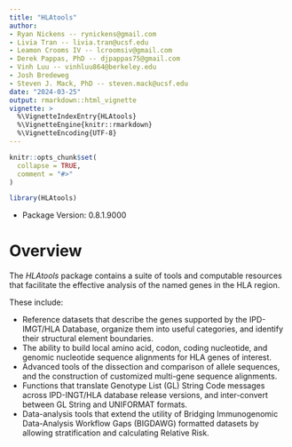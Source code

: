 ```yaml
---
title: "HLAtools"
author: 
- Ryan Nickens -- rynickens@gmail.com
- Livia Tran -- livia.tran@ucsf.edu
- Leamon Crooms IV -- lcroomsiv@gmail.com
- Derek Pappas, PhD -- djpappas75@gmail.com
- Vinh Luu -- vinhluu864@berkeley.edu
- Josh Bredeweg
- Steven J. Mack, PhD -- steven.mack@ucsf.edu
date: "2024-03-25"
output: rmarkdown::html_vignette
vignette: >
  %\VignetteIndexEntry{HLAtools}
  %\VignetteEngine{knitr::rmarkdown}
  %\VignetteEncoding{UTF-8}
---
```


```r
knitr::opts_chunk$set(
  collapse = TRUE,
  comment = "#>"
)
```

```r
library(HLAtools)
```
-   Package Version: 0.8.1.9000

# Overview
The *HLAtools* package contains a suite of tools and computable resources that facilitate the effective analysis of the named genes in the HLA region.

These include:

- Reference datasets that describe the genes supported by the IPD-IMGT/HLA Database, organize them into useful categories, and identify their structural element boundaries.
- The ability to build local amino acid, codon, coding nucleotide, and genomic nucleotide sequence alignments for HLA genes of interest.
- Advanced tools of the dissection and comparison of allele sequences, and the construction of customized multi-gene sequence alignments.
- Functions that translate Genotype List (GL) String Code messages across IPD-INGT/HLA database release versions, and  inter-convert between GL String and UNIFORMAT formats.
- Data-analysis tools that extend the utility of Bridging Immunogenomic Data-Analysis Workflow Gaps (BIGDAWG) formatted datasets by allowing stratification and calculating Relative Risk. 
  

